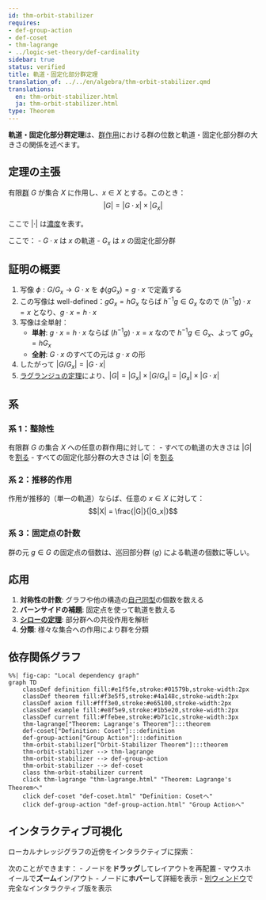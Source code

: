 ```yaml
---
id: thm-orbit-stabilizer
requires:
- def-group-action
- def-coset
- thm-lagrange
- ../logic-set-theory/def-cardinality
sidebar: true
status: verified
title: 軌道・固定化部分群定理
translation_of: ../../en/algebra/thm-orbit-stabilizer.qmd
translations:
  en: thm-orbit-stabilizer.html
  ja: thm-orbit-stabilizer.html
type: Theorem
---
```


**軌道・固定化部分群定理**は、[群作用](def-group-action.qmd)における群の位数と軌道・固定化部分群の大きさの関係を述べます。

## 定理の主張

有限[群](def-group.qmd) $G$ が集合 $X$ に作用し、$x \in X$ とする。このとき：
$$|G| = |G \cdot x| \times |G_x|$$

ここで $|\cdot|$ は[濃度](../logic-set-theory/def-cardinality.qmd)を表す。

ここで：
- $G \cdot x$ は $x$ の軌道
- $G_x$ は $x$ の固定化部分群

## 証明の概要

1. 写像 $\phi: G/G_x \to G \cdot x$ を $\phi(gG_x) = g \cdot x$ で定義する
2. この写像は well-defined：$gG_x = hG_x$ ならば $h^{-1}g \in G_x$ なので $(h^{-1}g) \cdot x = x$ となり、$g \cdot x = h \cdot x$
3. 写像は全単射：
   - **単射**: $g \cdot x = h \cdot x$ ならば $(h^{-1}g) \cdot x = x$ なので $h^{-1}g \in G_x$、よって $gG_x = hG_x$
   - **全射**: $G \cdot x$ のすべての元は $g \cdot x$ の形
4. したがって $|G/G_x| = |G \cdot x|$
5. [ラグランジュの定理](thm-lagrange.qmd)により、$|G| = |G_x| \times |G/G_x| = |G_x| \times |G \cdot x|$

## 系

### 系 1：整除性
有限群 $G$ の集合 $X$ への任意の群作用に対して：
- すべての軌道の大きさは $|G|$ を[割る](../number-theory/def-divisibility.qmd)
- すべての固定化部分群の大きさは $|G|$ を[割る](../number-theory/def-divisibility.qmd)

### 系 2：推移的作用
作用が推移的（単一の軌道）ならば、任意の $x \in X$ に対して：
$$|X| = \frac{|G|}{|G_x|}$$

### 系 3：固定点の計数
群の元 $g \in G$ の固定点の個数は、巡回部分群 $\langle g \rangle$ による軌道の個数に等しい。

## 応用

1. **対称性の計数**: グラフや他の構造の[自己同型](def-automorphism.qmd)の個数を数える
2. **バーンサイドの補題**: 固定点を使って軌道を数える
3. **[シローの定理](thm-sylow.qmd)**: 部分群への共役作用を解析
4. **分類**: 様々な集合への作用により群を分類

## 依存関係グラフ

```mermaid
%%| fig-cap: "Local dependency graph"
graph TD
    classDef definition fill:#e1f5fe,stroke:#01579b,stroke-width:2px
    classDef theorem fill:#f3e5f5,stroke:#4a148c,stroke-width:2px
    classDef axiom fill:#fff3e0,stroke:#e65100,stroke-width:2px
    classDef example fill:#e8f5e9,stroke:#1b5e20,stroke-width:2px
    classDef current fill:#ffebee,stroke:#b71c1c,stroke-width:3px
    thm-lagrange["Theorem: Lagrange's Theorem"]:::theorem
    def-coset["Definition: Coset"]:::definition
    def-group-action["Group Action"]:::definition
    thm-orbit-stabilizer["Orbit-Stabilizer Theorem"]:::theorem
    thm-orbit-stabilizer --> thm-lagrange
    thm-orbit-stabilizer --> def-group-action
    thm-orbit-stabilizer --> def-coset
    class thm-orbit-stabilizer current
    click thm-lagrange "thm-lagrange.html" "Theorem: Lagrange's Theoremへ"
    click def-coset "def-coset.html" "Definition: Cosetへ"
    click def-group-action "def-group-action.html" "Group Actionへ"
```

## インタラクティブ可視化

ローカルナレッジグラフの近傍をインタラクティブに探索：

::: {.graph-viz data-id="thm-orbit-stabilizer" data-width="700" data-height="500"}
:::

次のことができます：
- ノードを**ドラッグ**してレイアウトを再配置
- マウスホイールで**ズーム**イン/アウト
- ノードに**ホバー**して詳細を表示
- [別ウィンドウ](../../output/interactive/thm-orbit-stabilizer.html){target="_blank"}で完全なインタラクティブ版を表示
